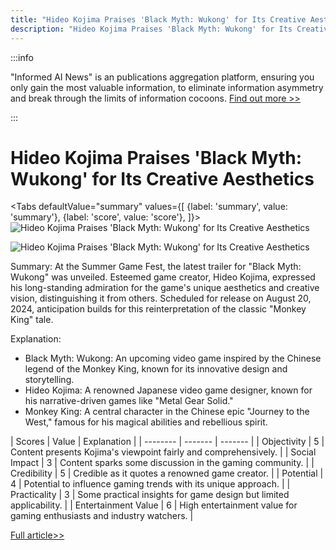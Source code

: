 ```yaml
---
title: "Hideo Kojima Praises 'Black Myth: Wukong' for Its Creative Aesthetics"
description: "Hideo Kojima Praises 'Black Myth: Wukong' for Its Creative Aesthetics"
---
```



:::info

"Informed AI News" is an publications aggregation platform, ensuring you only gain the most valuable information, to eliminate information asymmetry and break through the limits of information cocoons.  [Find out more >>](/)

:::

# Hideo Kojima Praises 'Black Myth: Wukong' for Its Creative Aesthetics


<Tabs
	defaultValue="summary"
	values={[
	{label: 'summary', value: 'summary'},
	{label: 'score', value: 'score'},
]}>
<TabItem value="summary">
<img
  src="https://image.informedainews.com/2024/06/Ent-sXC-1717900497-0.jpg"
  alt="Hideo Kojima Praises 'Black Myth: Wukong' for Its Creative Aesthetics"
/>

<img
  src="https://image.informedainews.com/2024/06/Ent-drm-1717900497-1.jpg"
  alt="Hideo Kojima Praises 'Black Myth: Wukong' for Its Creative Aesthetics"
/>



Summary:
At the Summer Game Fest, the latest trailer for "Black Myth: Wukong" was unveiled. Esteemed game creator, Hideo Kojima, expressed his long-standing admiration for the game's unique aesthetics and creative vision, distinguishing it from others. Scheduled for release on August 20, 2024, anticipation builds for this reinterpretation of the classic "Monkey King" tale.

Explanation:
- Black Myth: Wukong: An upcoming video game inspired by the Chinese legend of the Monkey King, known for its innovative design and storytelling.
- Hideo Kojima: A renowned Japanese video game designer, known for his narrative-driven games like "Metal Gear Solid."
- Monkey King: A central character in the Chinese epic "Journey to the West," famous for his magical abilities and rebellious spirit.
</TabItem>
<TabItem value="score">
	| Scores     | Value   | Explanation |
	| -------- | ------- | ------- |
	| Objectivity  | 5    | Content presents Kojima's viewpoint fairly and comprehensively.    |
	| Social Impact | 3     | Content sparks some discussion in the gaming community.    |
	| Credibility    | 5    | Credible as it quotes a renowned game creator.    |
	| Potential    | 4    | Potential to influence gaming trends with its unique approach.    |
	| Practicality    | 3    | Some practical insights for game design but limited applicability.    |
	| Entertainment Value    | 6    | High entertainment value for gaming enthusiasts and industry watchers.    |
</TabItem>
</Tabs>

[Full article>>](https://www.cnbeta.com.tw/articles/game/1434062.htm)
